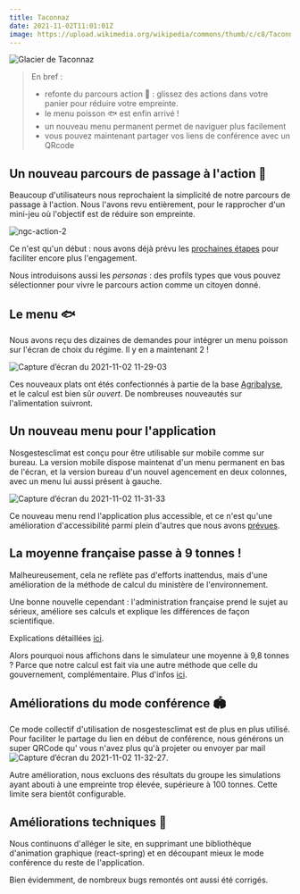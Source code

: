 ```yaml
---
title: Taconnaz
date: 2021-11-02T11:01:01Z
image: https://upload.wikimedia.org/wikipedia/commons/thumb/c/c8/Taconnaz.JPG/576px-Taconnaz.JPG
---
```


![Glacier de Taconnaz](https://upload.wikimedia.org/wikipedia/commons/thumb/c/c8/Taconnaz.JPG/576px-Taconnaz.JPG)

> En bref :
>
> - refonte du parcours action 🎯 : glissez des actions dans votre panier pour réduire votre empreinte.
> - le menu poisson 🐟️ est enfin arrivé !
> - un nouveau menu permanent permet de naviguer plus facilement
> - vous pouvez maintenant partager vos liens de conférence avec un QRcode

## Un nouveau parcours de passage à l'action 🎯

Beaucoup d'utilisateurs nous reprochaient la simplicité de notre parcours de passage à l'action. Nous l'avons revu entièrement, pour le rapprocher d'un mini-jeu où l'objectif est de réduire son empreinte.

![ngc-action-2](https://user-images.githubusercontent.com/1177762/139829768-5759d428-1e0d-4c7d-9fd3-682dbebb1b90.gif)

Ce n'est qu'un début : nous avons déjà prévu les [prochaines étapes](https://github.com/incubateur-ademe/nosgestesclimat-site/issues/359) pour faciliter encore plus l'engagement.

Nous introduisons aussi les _personas_ : des profils types que vous pouvez sélectionner pour vivre le parcours action comme un citoyen donné.

## Le menu 🐟️

Nous avons reçu des dizaines de demandes pour intégrer un menu poisson sur l'écran de choix du régime. Il y en a maintenant 2 !

![Capture d’écran du 2021-11-02 11-29-03](https://user-images.githubusercontent.com/1177762/139830102-bd7cee54-c1fd-454c-8eb0-7ce2a750ffa8.png)

Ces nouveaux plats ont étés confectionnés à partie de la base [Agribalyse](https://agribalyse.fr/), et le calcul est bien sûr _ouvert_. De nombreuses nouveautés sur l'alimentation suivront.

## Un nouveau menu pour l'application

Nosgestesclimat est conçu pour être utilisable sur mobile comme sur bureau. La version mobile dispose maintenat d'un menu permanent en bas de l'écran, et la version bureau d'un nouvel agencement en deux colonnes, avec un menu lui aussi présent à gauche.

![Capture d’écran du 2021-11-02 11-31-33](https://user-images.githubusercontent.com/1177762/139830463-203c8896-0eda-49ad-ba45-be1a19e180de.png)

Ce nouveau menu rend l'application plus accessible, et ce n'est qu'une amélioration d'accessibilité parmi plein d'autres que nous avons [prévues](https://github.com/incubateur-ademe/nosgestesclimat-site/issues/350).

## La moyenne française passe à 9 tonnes !

Malheureusement, cela ne reflète pas d'efforts inattendus, mais d'une amélioration de la méthode de calcul du ministère de l'environnement.

Une bonne nouvelle cependant : l'administration française prend le sujet au sérieux, améliore ses calculs et explique les différences de façon scientifique.

Explications détaillées [ici](https://twitter.com/maeool/status/1453282887583866885).

Alors pourquoi nous affichons dans le simulateur une moyenne à 9,8 tonnes ? Parce que notre calcul est fait via une autre méthode que celle du gouvernement, complémentaire. Plus d'infos [ici](https://github.com/incubateur-ademe/nosgestesclimat-site/issues/365#issuecomment-957321261).

## Améliorations du mode conférence 🏟️

Ce mode collectif d'utilisation de nosgestesclimat est de plus en plus utilisé. Pour faciliter le partage du lien en début de conférence, nous générons un super QRCode qu' vous n'avez plus qu'à projeter ou envoyer par mail
![Capture d’écran du 2021-11-02 11-32-27](https://user-images.githubusercontent.com/1177762/139830597-63fe1856-5622-4c52-b7f4-23ccbfaa6bd9.png).

Autre amélioration, nous excluons des résultats du groupe les simulations ayant abouti à une empreinte trop élevée, supérieure à 100 tonnes. Cette limite sera bientôt configurable.

## Améliorations techniques 🐇

Nous continuons d'alléger le site, en supprimant une bibliothèque d'animation graphique (react-spring) et en découpant mieux le mode conférence du reste de l'application.

Bien évidemment, de nombreux bugs remontés ont aussi été corrigés.
